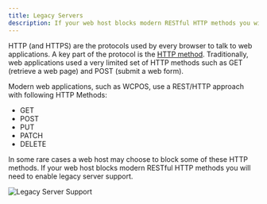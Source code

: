 ```yaml
---
title: Legacy Servers
description: If your web host blocks modern RESTful HTTP methods you will need to enable legacy server support.
---
```


HTTP (and HTTPS) are the protocols used by every browser to talk to web applications.
A key part of the protocol is the [HTTP method](https://tools.ietf.org/html/rfc2616#section-5.1.1).
Traditionally, web applications used a very limited set of HTTP methods such as GET (retrieve a web page) and POST (submit a web form).

Modern web applications, such as WCPOS, use a REST/HTTP approach with following HTTP Methods:

- GET
- POST
- PUT
- PATCH
- DELETE

In some rare cases a web host may choose to block some of these HTTP methods.
If your web host blocks modern RESTful HTTP methods you will need to enable legacy server support.

![Legacy Server Support](https://wcpos.com/wp-content/uploads/2016/06/enable-legacy-server-support.png "WP Admin > POS > Settings > Tools > Enable legacy server support")
